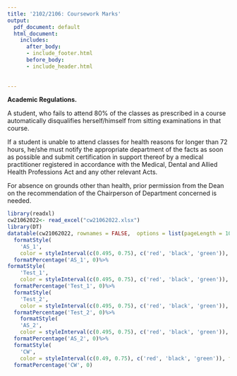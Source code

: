 ```yaml
---
title: '2102/2106: Coursework Marks'
output:
  pdf_document: default
  html_document:
    includes:
      after_body:
      - include_footer.html
      before_body:
      - include_header.html
      
  
---
```



**Academic Regulations.**

A student, who fails to attend 80% of the classes as prescribed in a course automatically disqualifies herself/himself from sitting examinations in that course.

If a student is unable to attend classes for health reasons for longer than 72 hours, he/she must notify the appropriate department of the facts as soon as possible and submit certification in support thereof by a medical practitioner registered in accordance with the Medical, Dental and Allied Health Professions Act and any other relevant Acts.

For absence on grounds other than health, prior permission from the Dean on the recommendation of the Chairperson of Department concerned is needed.




```r
library(readxl)
cw21062022<- read_excel("cw21062022.xlsx")
library(DT)
datatable(cw21062022, rownames = FALSE,  options = list(pageLength = 100, scrollX=T,columnDefs=list(list(targets=2,visible=TRUE),list(className = 'dt-center', targets = 1:7))) )%>%
  formatStyle(
    'AS_1',
    color = styleInterval(c(0.495, 0.75), c('red', 'black', 'green')), fontWeight = 'bold') %>%
  formatPercentage('AS_1', 0)%>%
formatStyle(
    'Test_1',
    color = styleInterval(c(0.495, 0.75), c('red', 'black', 'green')), fontWeight = 'bold') %>%
  formatPercentage('Test_1', 0)%>%
  formatStyle(
    'Test_2',
    color = styleInterval(c(0.495, 0.75), c('red', 'black', 'green')), fontWeight = 'bold') %>%
  formatPercentage('Test_2', 0)%>%
    formatStyle(
    'AS_2',
    color = styleInterval(c(0.495, 0.75), c('red', 'black', 'green')), fontWeight = 'bold') %>%
  formatPercentage('AS_2', 0)%>%
  formatStyle(
    'CW',
    color = styleInterval(c(0.49, 0.75), c('red', 'black', 'green')), fontWeight = 'bold') %>%
  formatPercentage('CW', 0)
  

```

